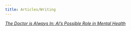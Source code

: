 ---
title: Articles/Writing
---
[*The Doctor is Always In: AI's Possible Role in Mental Health*](https://pixelplex.io/scholarship/winners/essays/ai-powered-app-for-mental-health/)